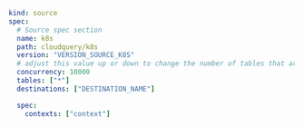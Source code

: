 ```yaml copy
kind: source
spec:
  # Source spec section
  name: k8s
  path: cloudquery/k8s
  version: "VERSION_SOURCE_K8S"
  # adjust this value up or down to change the number of tables that are resolved in parallel
  concurrency: 10000
  tables: ["*"]
  destinations: ["DESTINATION_NAME"]

  spec:
    contexts: ["context"]
```